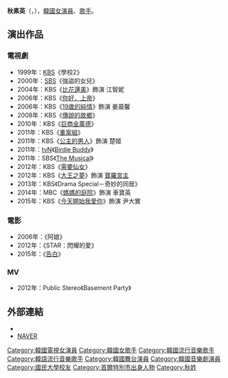 {{藝人
| 姓名 = 秋素英
| 外文名 = 추소영
| 類型 = 女演員
| 圖片 = Chu So-Young.jpg
| 國籍 = {{KOR}} 
| 出生日期 = {{birth_date_and_age|1981|1|25}}
| 出生地 = {{KOR}}[[首爾特別市|首爾特別市]]
| 語言 = [[韓語|韓語]]、[[英語|英語]]
| 教育程度 = [[國民大學|國民大學]]戲劇電影學系畢業
| 出道日期 = 1998年
}}

'''秋素英'''（{{lang-ko|'''추소영'''}}，{{bd|1981年|1月25日|catIdx=C秋}}），[[韓國|韓國]][[女演員|女演員]]、[[歌手|歌手]]。

== 演出作品 ==
=== 電視劇 ===
*1999年：[[韓國放送公社|KBS]]《學校2》
*2000年：[[SBS_(韓國)|SBS]]《強盜的女兒》
*2004年：KBS《[[比花還美|比花還美]]》飾演 江智妮
*2006年：KBS《[[你好，上帝|你好，上帝]]》
*2006年：KBS《[[19歲的純情|19歲的純情]]》飾演 姜晨馨
*2008年：KBS《[[傳說的故鄉|傳說的故鄉]]》
*2010年：KBS《[[巨商金萬德|巨商金萬德]]》
*2011年：KBS《[[重案組_(韓國電視劇)|重案組]]》
*2011年：KBS《[[公主的男人|公主的男人]]》飾演 楚姬
*2011年：[[tvN|tvN]]《[[Birdie_Buddy|Birdie Buddy]]》
*2011年：SBS《[[The_Musical|The Musical]]》
*2012年：KBS《[[需要仙女|需要仙女]]》
*2012年：KBS《[[大王之夢|大王之夢]]》飾演 [[寶羅宮主|寶羅宮主]]
*2013年：KBS《Drama Special－奇妙的同居》
*2014年：MBC《[[媽媽的庭院|媽媽的庭院]]》飾演 車寶英
*2015年：KBS《[[今天開始我愛你|今天開始我愛你]]》飾演 尹大實

=== 電影 ===
*2006年：《阿娘》
*2012年：《STAR：閃耀的愛》
*2015年：《[[告白_(韓國電影)|告白]]》

=== MV ===
*2012年：Public Stereo《Basement Party》
== 外部連結 ==
* {{twitter|aki_soyoung}}{{ko}}
*[http://people.search.naver.com/search.naver?where=nexearch&query=%EC%B6%94%EC%86%8C%EC%98%81&sm=tab_txc&ie=utf8&key=PeopleService&os=95103 NAVER] {{Wayback|url=http://people.search.naver.com/search.naver?where=nexearch&query=%EC%B6%94%EC%86%8C%EC%98%81&sm=tab_txc&ie=utf8&key=PeopleService&os=95103 |date=20200316002623 }} {{ko}}
{{KBS學校系列}}
{{DEFAULTSORT: Choo So Young}}
[[Category:韓國電視女演員|Category:韓國電視女演員]]
[[Category:韓國女歌手|Category:韓國女歌手]]
[[Category:韓國流行音樂歌手|Category:韓國流行音樂歌手]]
[[Category:韓語流行音樂歌手|Category:韓語流行音樂歌手]]
[[Category:韓國舞台演員|Category:韓國舞台演員]]
[[Category:韓國音樂劇演員|Category:韓國音樂劇演員]]
[[Category:國民大學校友|Category:國民大學校友]]
[[Category:首爾特別市出身人物|Category:首爾特別市出身人物]]
[[Category:秋姓|Category:秋姓]]